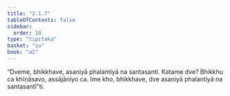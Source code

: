 ```yaml
---
title: "2.1.7"
tableOfContents: false
sidebar:
  order: 10
type: "tipitaka"
basket: "su"
book: "a2"
---
```



<DynamicBreadcrumb />

<Division number="59" book="a2">

<Paragraph number="135" book="a2">
“Dveme, bhikkhave, asaniyā phalantiyā na santasanti. Katame dve? Bhikkhu ca khīṇāsavo, assājānīyo ca. Ime kho, bhikkhave, dve asaniyā phalantiyā na santasantī”ti.
</Paragraph>
</Division>